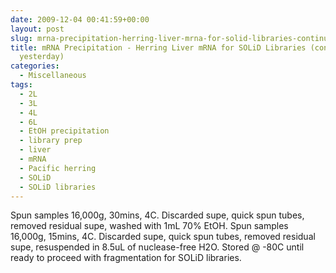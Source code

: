```yaml
---
date: 2009-12-04 00:41:59+00:00
layout: post
slug: mrna-precipitation-herring-liver-mrna-for-solid-libraries-continued-from-yesterday
title: mRNA Precipitation - Herring Liver mRNA for SOLiD Libraries (continued from
  yesterday)
categories:
  - Miscellaneous
tags:
  - 2L
  - 3L
  - 4L
  - 6L
  - EtOH precipitation
  - library prep
  - liver
  - mRNA
  - Pacific herring
  - SOLiD
  - SOLiD libraries
---
```


Spun samples 16,000g, 30mins, 4C. Discarded supe, quick spun tubes, removed residual supe, washed with 1mL 70% EtOH. Spun samples 16,000g, 15mins, 4C. Discarded supe, quick spun tubes, removed residual supe, resuspended in 8.5uL of nuclease-free H2O. Stored @ -80C until ready to proceed with fragmentation for SOLiD libraries.
